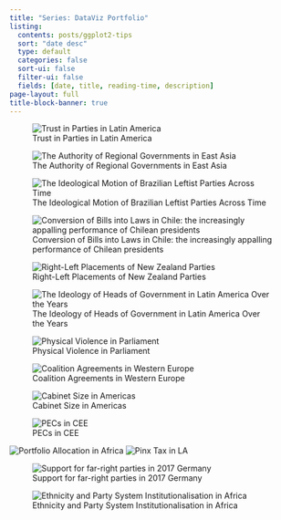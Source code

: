 ---
title: "Series: DataViz Portfolio"
listing:
  contents: posts/ggplot2-tips
  sort: "date desc"
  type: default
  categories: false
  sort-ui: false
  filter-ui: false
  fields: [date, title, reading-time, description]
page-layout: full
title-block-banner: true
---
::: {layout-nrow=8}
![Trust in Parties in Latin America](latin_baro.png)


![The Authority of Regional Governments in East Asia](east_asia.png)


![The Ideological Motion of Brazilian Leftist Parties Across Time](BRA_LEFT.gif)

![Conversion of Bills into Laws in Chile: the increasingly appalling performance of Chilean presidents](chile_pres.png)

![Right-Left Placements of New Zealand Parties](NZ.png)

![The Ideology of Heads of Government in Latin America Over the Years](Ideology_LA.gif)

![Physical Violence in Parliament](ftusk.png)

![Coalition Agreements in Western Europe](pwcoalagree.png)

![Cabinet Size in Americas](cabbarbie.png)


![PECs in CEE](CEEPEC.png)

![Portfolio Allocation in Africa](presafrica.png)
![Pinx Tax in LA](pinktax.png)

![Support for far-right parties in 2017 Germany](ge.png)


![Ethnicity and Party System Institutionalisation in Africa](ethnicpsiafrica.png)


:::
